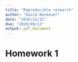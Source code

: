 ```yaml
---
title: "Reproducible research"
author: "David Benkeser"
date: "2016/12/12"
due: "2020/09/13"
output: pdf_document
---
```



# Homework 1
